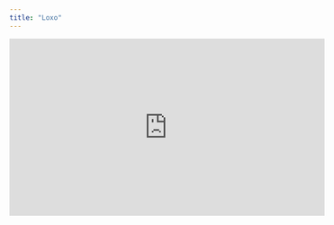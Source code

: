 ```yaml
---
title: "Loxo"
---
```


<iframe
  width="560"
  height="315"
  src="https://www.youtube.com/embed/oHv5FnEM6wQ"
  title="YouTube video player"
  frameBorder="0"
  allow="accelerometer; autoplay; clipboard-write; encrypted-media; gyroscope; picture-in-picture"
  allowFullScreen
></iframe>